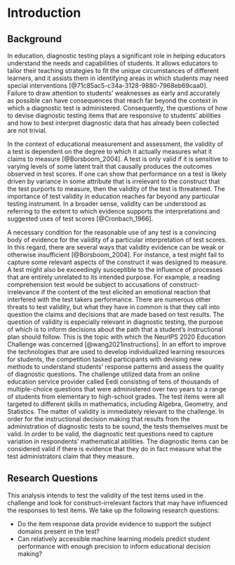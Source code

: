 # Introduction

## Background
In education, diagnostic testing plays a significant role in helping educators understand the needs and capabilities of students. It allows educators to tailor their teaching strategies to fit the unique circumstances of different learners, and it assists them in identifying areas in which students may need special interventions [@71c85ac5-c34a-3128-9880-7968eb69caa0]. Failure to draw attention to students' weaknesses as early and accurately as possible can have consequences that reach far beyond the context in which a diagnostic test is administered. Consequently, the questions of how to devise diagnostic testing items that are responsive to students' abilities and how to best interpret diagnostic data that has already been collected are not trivial.

In the context of educational measurement and assessment, the validity of a test is dependent on the degree to which it actually measures what it claims to measure [@Borsboom_2004]. A test is only valid if it is sensitive to varying levels of some latent trait that causally produces the outcomes observed in test scores. If one can show that performance on a test is likely driven by variance in some attribute that is irrelevant to the construct that the test purports to measure, then the validity of the test is threatened. The importance of test validity in education reaches far beyond any particular testing instrument. In a broader sense, validity can be understood as referring to the extent to which evidence supports the interpretations and suggested uses of test scores [@Cronbach_1966].

A necessary condition for the reasonable use of any test is a convincing body of evidence for the validity of a particular interpretation of test scores. In this regard, there are several ways that validity evidence can be weak or otherwise insufficient [@Borsboom_2004]. For instance, a test might fail to capture some relevant aspects of the construct it was designed to measure. A test might also be exceedingly susceptible to the influence of processes that are entirely unrelated to its intended purpose. For example, a reading comprehension test would be subject to accusations of construct-irrelevance if the content of the test elicited an emotional reaction that interfered with the test takers performance. There are numerous other threats to test validity, but what they have in common is that they call into question the claims and decisions that are made based on test results.
The question of validity is especially relevant in diagnostic testing, the purpose of which is to inform decisions about the path that a student's instructional plan should follow. This is the topic with which the NeurIPS 2020 Education Challenge was concerned [@wang2021instructions]. In an effort to improve the technologies that are used to develop individualized learning resources for students, the competition tasked participants with devising new methods to understand students' response patterns and assess the quality of diagnostic questions. The challenge utilized data from an online education service provider called Eedi consisting of tens of thousands of multiple-choice questions that were administered over two years to a range of students from elementary to high-school grades. The test items were all targeted to different skills in mathematics, including Algebra, Geometry, and Statistics.
The matter of validity is immediately relevant to the challenge. In order for the instructional decision making that results from the administration of diagnostic tests to be sound, the tests themselves must be valid. In order to be valid, the diagnostic test questions need to capture variation in respondents' mathematical abilities. The diagnostic items can be considered valid if there is evidence that they do in fact measure what the test administrators claim that they measure.

## Research Questions
This analysis intends to test the validity of the test items used in the challenge and look for construct-irrelevant factors that may have influenced the responses to test items. We take up the following research questions:

- Do the item response data provide evidence to support the subject domains present in the test?
- Can relatively accessible machine learning models predict student performance with enough precision to inform educational decision making?
